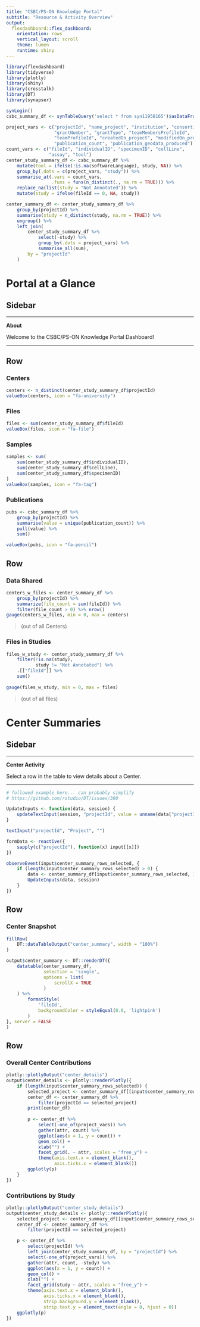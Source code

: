 ```yaml
---
title: "CSBC/PS-ON Knowledge Portal"
subtitle: "Resource & Activity Overview"
output: 
  flexdashboard::flex_dashboard:
    orientation: rows
    vertical_layout: scroll
    theme: lumen
    runtime: shiny
---
```


```r
library(flexdashboard)
library(tidyverse)
library(plotly)
library(shiny)
library(crosstalk)
library(DT)
library(synapser)
```

```r
synLogin()
csbc_summary_df <- synTableQuery('select * from syn11958165')$asDataFrame()
```

```r
project_vars <- c("projectId", "name_project", "institution", "consortium",
                  "grantNumber", "grantType", "teamMembersProfileId",
                  "teamProfileId", "createdOn_project", "modifiedOn_project",
                  "publication_count", "publication_geodata_produced")
count_vars <- c("fileId", "individualID", "specimenID", "cellLine",
                "assay", "tool")
center_study_summary_df <- csbc_summary_df %>% 
    mutate(tool = ifelse(!is.na(softwareLanguage), study, NA)) %>% 
    group_by(.dots = c(project_vars, "study")) %>% 
    summarise_at(.vars = count_vars,
                 .funs = funs(n_distinct(., na.rm = TRUE))) %>% 
    replace_na(list(study = "Not Annotated")) %>% 
    mutate(study = ifelse(fileId == 0, NA, study))
```


```r
center_summary_df <- center_study_summary_df %>% 
    group_by(projectId) %>% 
    summarise(study = n_distinct(study, na.rm = TRUE)) %>% 
    ungroup() %>% 
    left_join(
        center_study_summary_df %>% 
            select(-study) %>% 
            group_by(.dots = project_vars) %>% 
            summarise_all(sum),
        by = "projectId"
    )
```



Portal at a Glance
=====================================

Sidebar {.sidebar}
-----------------------------------------------------------------------

---

**About**

Welcome to the CSBC/PS-ON Knowledge Portal Dashboard!

---


Row
-----------------------------------------------------------------------

### Centers

```r
centers <- n_distinct(center_study_summary_df$projectId)
valueBox(centers, icon = "fa-university")
```

### Files

```r
files <- sum(center_study_summary_df$fileId)
valueBox(files, icon = "fa-file")
```

### Samples

```r
samples <- sum(
    sum(center_study_summary_df$individualID),
    sum(center_study_summary_df$cellLine),
    sum(center_study_summary_df$specimenID)
)
valueBox(samples, icon = "fa-tag")
```


### Publications

```r
pubs <- csbc_summary_df %>% 
    group_by(projectId) %>% 
    summarise(value = unique(publication_count)) %>% 
    pull(value) %>%
    sum()

valueBox(pubs, icon = "fa-pencil")
```


Row
-----------------------------------------------------------------------

### Data Shared

```r
centers_w_files <- center_summary_df %>%
    group_by(projectId) %>%
    summarize(file_count = sum(fileId)) %>%
    filter(file_count > 0) %>% nrow()
gauge(centers_w_files, min = 0, max = centers)
```

> (out of all Centers)


### Files in Studies

```r
files_w_study <- center_study_summary_df %>% 
    filter(!is.na(study),
           study != "Not Annotated") %>% 
    .[["fileId"]] %>% 
    sum()
    
gauge(files_w_study, min = 0, max = files)
```

> (out of all files)


Center Summaries
=====================================

Sidebar {.sidebar}
-----------------------------------------------------------------------

---

**Center Activity**

Select a row in the table to view details about a Center.

---

```r
# followed example here... can probably simplify
# https://github.com/rstudio/DT/issues/300

UpdateInputs <- function(data, session) {
    updateTextInput(session, "projectId", value = unname(data["projectId"]))
}

textInput("projectId", "Project", "")

formData <- reactive({
    sapply(c("projectId"), function(x) input[[x]])
})

observeEvent(input$center_summary_rows_selected, {
    if (length(input$center_summary_rows_selected) > 0) {
        data <- center_summary_df[input$center_summary_rows_selected, ]
        UpdateInputs(data, session)
    }
})
```

Row
-----------------------------------------------------------------------

### Center Snapshot

```r
fillRow(
    DT::dataTableOutput("center_summary", width = "100%")
)

output$center_summary <- DT::renderDT({
    datatable(center_summary_df, 
              selection = 'single',
              options = list(
                  scrollX = TRUE
              )
    ) %>%
        formatStyle(
            'fileId',
            backgroundColor = styleEqual(0.0, 'lightpink')
        )
}, server = FALSE
)
```


Row {.tabset}
-----------------------------------------------------------------------

### Overall Center Contributions

```r
plotly::plotlyOutput("center_details")
output$center_details <- plotly::renderPlotly({
    if (length(input$center_summary_rows_selected)) {
        selected_project <- center_summary_df[[input$center_summary_rows_selected, "projectId"]]
        center_df <- center_summary_df %>% 
            filter(projectId == selected_project)
        print(center_df)
        
        p <- center_df %>% 
            select(-one_of(project_vars)) %>% 
            gather(attr, count) %>% 
            ggplot(aes(x = 1, y = count)) +
            geom_col() +
            xlab("") +
            facet_grid(. ~ attr, scales = "free_y") +
            theme(axis.text.x = element_blank(),
                  axis.ticks.x = element_blank())
        ggplotly(p)
    }
})

```

### Contributions by Study

```r
plotly::plotlyOutput("center_study_details")
output$center_study_details <- plotly::renderPlotly({
    selected_project <- center_summary_df[[input$center_summary_rows_selected, "projectId"]]
    center_df <- center_summary_df %>%
        filter(projectId == selected_project)

    p <- center_df %>%
        select(projectId) %>%
        left_join(center_study_summary_df, by = "projectId") %>%
        select(-one_of(project_vars)) %>%
        gather(attr, count, -study) %>%
        ggplot(aes(x = 1, y = count)) +
        geom_col() +
        xlab("") +
        facet_grid(study ~ attr, scales = "free_y") +
        theme(axis.text.x = element_blank(),
              axis.ticks.x = element_blank(),
              strip.background.y = element_blank(),
              strip.text.y = element_text(angle = 0, hjust = 0))
    ggplotly(p)
})
```






